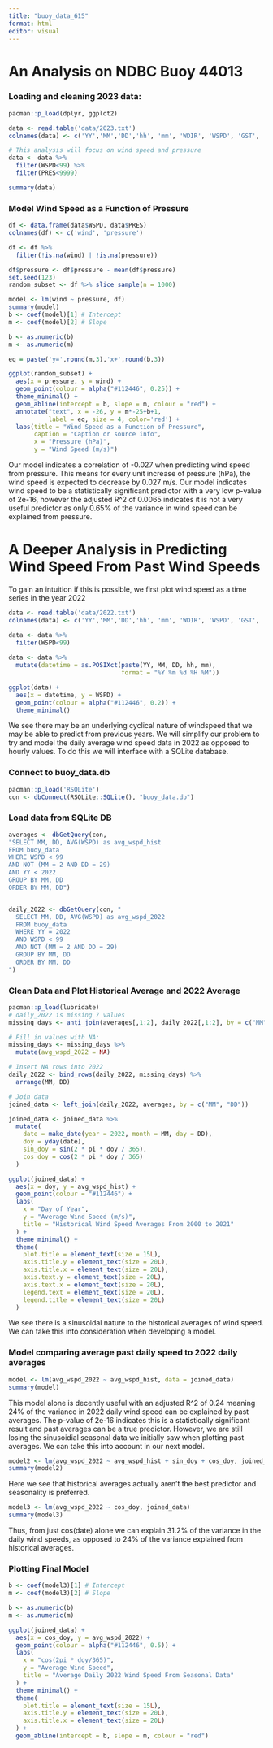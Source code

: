 ```yaml
---
title: "buoy_data_615"
format: html
editor: visual
---
```


# An Analysis on NDBC Buoy 44013

### Loading and cleaning 2023 data:

```r
pacman::p_load(dplyr, ggplot2)

data <- read.table('data/2023.txt')
colnames(data) <- c('YY','MM','DD','hh', 'mm', 'WDIR', 'WSPD', 'GST', 'WVHT','DPD','APD', 'MWD', 'PRES','ATMP', 'WTMP', 'DEWP', 'VIS','TIDE')

# This analysis will focus on wind speed and pressure
data <- data %>%
  filter(WSPD<99) %>%
  filter(PRES<9999)

summary(data)
```

### Model Wind Speed as a Function of Pressure

```r
df <- data.frame(data$WSPD, data$PRES)
colnames(df) <- c('wind', 'pressure')

df <- df %>%
  filter(!is.na(wind) | !is.na(pressure))

df$pressure <- df$pressure - mean(df$pressure)
set.seed(123)
random_subset <- df %>% slice_sample(n = 1000)

model <- lm(wind ~ pressure, df)
summary(model)
b <- coef(model)[1] # Intercept
m <- coef(model)[2] # Slope

b <- as.numeric(b)
m <- as.numeric(m)

eq = paste('y=',round(m,3),'x+',round(b,3))

ggplot(random_subset) +
  aes(x = pressure, y = wind) +
  geom_point(colour = alpha("#112446", 0.25)) +
  theme_minimal() +
  geom_abline(intercept = b, slope = m, colour = "red") +
  annotate("text", x = -26, y = m*-25+b+1, 
           label = eq, size = 4, color='red') +
  labs(title = "Wind Speed as a Function of Pressure",
       caption = "Caption or source info",
       x = "Pressure (hPa)",
       y = "Wind Speed (m/s)")
```

Our model indicates a correlation of -0.027 when predicting wind speed from pressure. This means for every unit increase of pressure (hPa), the wind speed is expected to decrease by 0.027 m/s. Our model indicates wind speed to be a statistically significant predictor with a very low p-value of 2e-16, however the adjusted R\^2 of 0.0065 indicates it is not a very useful predictor as only 0.65% of the variance in wind speed can be explained from pressure.

# A Deeper Analysis in Predicting Wind Speed From Past Wind Speeds

To gain an intuition if this is possible, we first plot wind speed as a time series in the year 2022

```r
data <- read.table('data/2022.txt')
colnames(data) <- c('YY','MM','DD','hh', 'mm', 'WDIR', 'WSPD', 'GST', 'WVHT','DPD','APD', 'MWD', 'PRES','ATMP', 'WTMP', 'DEWP', 'VIS','TIDE')

data <- data %>%
  filter(WSPD<99)
  
data <- data %>%
  mutate(datetime = as.POSIXct(paste(YY, MM, DD, hh, mm), 
                               format = "%Y %m %d %H %M"))

ggplot(data) +
  aes(x = datetime, y = WSPD) +
  geom_point(colour = alpha("#112446", 0.2)) +
  theme_minimal()
```

We see there may be an underlying cyclical nature of windspeed that we may be able to predict from previous years. We will simplify our problem to try and model the daily average wind speed data in 2022 as opposed to hourly values. To do this we will interface with a SQLite database.

### Connect to buoy_data.db

```r
pacman::p_load('RSQLite')
con <- dbConnect(RSQLite::SQLite(), "buoy_data.db")
```

### Load data from SQLite DB

```r
averages <- dbGetQuery(con, 
"SELECT MM, DD, AVG(WSPD) as avg_wspd_hist
FROM buoy_data
WHERE WSPD < 99 
AND NOT (MM = 2 AND DD = 29)
AND YY < 2022
GROUP BY MM, DD
ORDER BY MM, DD")


daily_2022 <- dbGetQuery(con, "
  SELECT MM, DD, AVG(WSPD) as avg_wspd_2022
  FROM buoy_data
  WHERE YY = 2022 
  AND WSPD < 99 
  AND NOT (MM = 2 AND DD = 29)
  GROUP BY MM, DD
  ORDER BY MM, DD
")
```

### Clean Data and Plot Historical Average and 2022 Average

```r
pacman::p_load(lubridate)
# daily_2022 is missing 7 values
missing_days <- anti_join(averages[,1:2], daily_2022[,1:2], by = c("MM", "DD"))

# Fill in values with NA:
missing_days <- missing_days %>%
  mutate(avg_wspd_2022 = NA)

# Insert NA rows into 2022
daily_2022 <- bind_rows(daily_2022, missing_days) %>%
  arrange(MM, DD)

# Join data
joined_data <- left_join(daily_2022, averages, by = c("MM", "DD"))

joined_data <- joined_data %>%
  mutate(
    date = make_date(year = 2022, month = MM, day = DD),
    doy = yday(date),
    sin_doy = sin(2 * pi * doy / 365),
    cos_doy = cos(2 * pi * doy / 365)
  )

ggplot(joined_data) +
  aes(x = doy, y = avg_wspd_hist) +
  geom_point(colour = "#112446") +
  labs(
    x = "Day of Year",
    y = "Average Wind Speed (m/s)",
    title = "Historical Wind Speed Averages From 2000 to 2021"
  ) +
  theme_minimal() +
  theme(
    plot.title = element_text(size = 15L),
    axis.title.y = element_text(size = 20L),
    axis.title.x = element_text(size = 20L),
    axis.text.y = element_text(size = 20L),
    axis.text.x = element_text(size = 20L),
    legend.text = element_text(size = 20L),
    legend.title = element_text(size = 20L)
  )

```

We see there is a sinusoidal nature to the historical averages of wind speed. We can take this into consideration when developing a model.

### Model comparing average past daily speed to 2022 daily averages

```r
model <- lm(avg_wspd_2022 ~ avg_wspd_hist, data = joined_data)
summary(model)
```

This model alone is decently useful with an adjusted R\^2 of 0.24 meaning 24% of the variance in 2022 daily wind speed can be explained by past averages. The p-value of 2e-16 indicates this is a statistically significant result and past averages can be a true predictor. However, we are still losing the sinusoidial seasonal data we initially saw when plotting past averages. We can take this into account in our next model.

```r

model2 <- lm(avg_wspd_2022 ~ avg_wspd_hist + sin_doy + cos_doy, joined_data)
summary(model2)
```

Here we see that historical averages actually aren't the best predictor and seasonality is preferred.

```r
model3 <- lm(avg_wspd_2022 ~ cos_doy, joined_data)
summary(model3)
```

Thus, from just cos(date) alone we can explain 31.2% of the variance in the daily wind speeds, as opposed to 24% of the variance explained from historical averages.

### Plotting Final Model

```r

b <- coef(model3)[1] # Intercept
m <- coef(model3)[2] # Slope

b <- as.numeric(b)
m <- as.numeric(m)

ggplot(joined_data) +
  aes(x = cos_doy, y = avg_wspd_2022) +
  geom_point(colour = alpha("#112446", 0.5)) +
  labs(
    x = "cos(2pi * doy/365)",
    y = "Average Wind Speed",
    title = "Average Daily 2022 Wind Speed From Seasonal Data"
  ) +
  theme_minimal() +
  theme(
    plot.title = element_text(size = 15L),
    axis.title.y = element_text(size = 20L),
    axis.title.x = element_text(size = 20L)
  ) + 
  geom_abline(intercept = b, slope = m, colour = "red")

```
